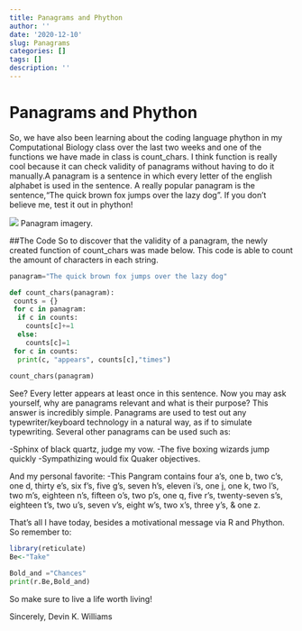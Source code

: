 ```yaml
---
title: Panagrams and Phython
author: ''
date: '2020-12-10'
slug: Panagrams
categories: []
tags: []
description: ''
---
```


# Panagrams and Phython

So, we have also been learning about the coding language phython in my Computational Biology class over the last two weeks and one of the functions we have made in class is count_chars. I think function is  really cool because it can check validity of panagrams without having to do it manually.A panagram is a sentence in which every letter of the english alphabet is used in the sentence. A really popular panagram is the sentence,"The quick brown fox jumps over the lazy dog". If you don't believe me, test it out in phython!

![](/img/BrownFox.jpeg)
Panagram imagery.

##The Code
So to discover that the validity of a panagram, the newly created function of count_chars was made below. This code is able to count the amount of characters in each string.

```python
panagram="The quick brown fox jumps over the lazy dog"

def count_chars(panagram):
 counts = {} 
 for c in panagram: 
  if c in counts: 
    counts[c]+=1 
  else:
    counts[c]=1 
 for c in counts:
  print(c, "appears", counts[c],"times")
 
count_chars(panagram)
```

See? Every letter appears at least once in this sentence. Now you may ask yourself, why are panagrams relevant and what is their purpose? This answer is incredibly simple. Panagrams are used to test out any typewriter/keyboard technology in a natural way, as if to simulate typewriting. Several other panagrams can be used such as:

-Sphinx of black quartz, judge my vow.
-The five boxing wizards jump quickly
-Sympathizing would fix Quaker objectives.

And my personal favorite:
-This Pangram contains four a’s, one b, two c’s, one d, thirty e’s, six f’s, five g’s, seven h’s, eleven i’s, one j, one k, two l’s, two m’s, eighteen n’s, fifteen o’s, two p’s, one q, five r’s, twenty-seven s’s, eighteen t’s, two u’s, seven v’s, eight w’s, two x’s, three y’s, & one z.

That's all I have today, besides a motivational message via R and Phython. So remember to:
```r
library(reticulate)
Be<-"Take"
```

```python
Bold_and ="Chances"
print(r.Be,Bold_and)

```
So make sure to live a life worth living!

Sincerely,
Devin K. Williams






